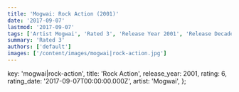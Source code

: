 ```yaml
---
title: 'Mogwai: Rock Action (2001)'
date: '2017-09-07'
lastmod: '2017-09-07'
tags: ['Artist Mogwai', 'Rated 3', 'Release Year 2001', 'Release Decade 2000']
summary: 'Rated 3'
authors: ['default']
images: ['/content/images/mogwai|rock-action.jpg']
---
```


  key: 'mogwai|rock-action',
  title: 'Rock Action',
  release_year: 2001,
  rating: 6,
  rating_date: '2017-09-07T00:00:00.000Z',
  artist: 'Mogwai',
};

<MusicRating data={data} />
